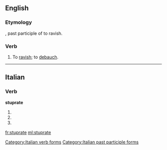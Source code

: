 ==English==

===Etymology===
{{etyl|la|en}} {{lena}} {{term|stupratus|lang=la}}, past participle of {{term|stuprare|lang=la}} to ravish.

===Verb===
{{en-verb|stuprat|ed}}

# {{context|transitive|lang=en}} To [[ravish]]; to [[debauch]].
#: {{rfquotek|Heywood}}

{{Webster 1913}}

----

==Italian==

===Verb===
'''stuprate'''

# {{conjugation of|stuprare||2|p|pres|ind|lang=it}}
# {{conjugation of|stuprare||2|p|imp|lang=it}}
# {{feminine plural of|stuprato|lang=it}}

[[Category:Italian verb forms]]
[[Category:Italian past participle forms]]

[[fr:stuprate]]
[[ml:stuprate]]